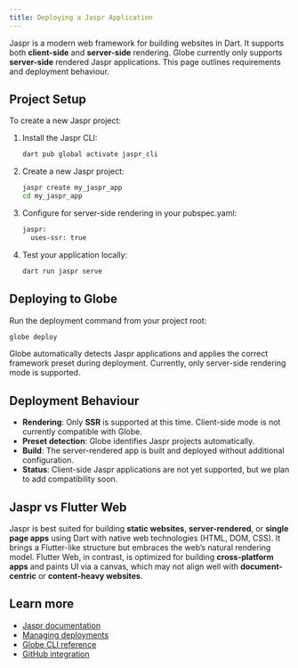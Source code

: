 ```yaml
---
title: Deploying a Jaspr Application
---
```


Jaspr is a modern web framework for building websites in Dart. It supports both **client-side** and **server-side** rendering. Globe currently only supports **server-side** rendered Jaspr applications. This page outlines requirements and deployment behaviour.

## Project Setup

To create a new Jaspr project:

1.  Install the Jaspr CLI:

    ```bash
    dart pub global activate jaspr_cli
    ```

2.  Create a new Jaspr project:

    ```bash
    jaspr create my_jaspr_app
    cd my_jaspr_app
    ```

3.  Configure for server-side rendering in your pubspec.yaml:

    ```bash
    jaspr:
      uses-ssr: true
    ```

4.  Test your application locally:

    ```bash
    dart run jaspr serve
    ```

## Deploying to Globe

Run the deployment command from your project root:

```bash
globe deploy
```

<Info>
  Globe automatically detects Jaspr applications and applies the correct
  framework preset during deployment. Currently, only server-side rendering mode
  is supported.
</Info>

## Deployment Behaviour

- **Rendering**: Only **SSR** is supported at this time. Client-side mode is not currently compatible with Globe.
- **Preset detection**: Globe identifies Jaspr projects automatically.
- **Build**: The server-rendered app is built and deployed without additional configuration.
- **Status**: Client-side Jaspr applications are not yet supported, but we plan to add compatibility soon.

## Jaspr vs Flutter Web

Jaspr is best suited for building **static websites**, **server-rendered**, or **single page apps** using Dart with native web technologies (HTML, DOM, CSS). It brings a Flutter-like structure but embraces the web’s natural rendering model.
Flutter Web, in contrast, is optimized for building **cross-platform apps** and paints UI via a canvas, which may not align well with **document-centric** or **content-heavy websites**.

## Learn more

- [Jaspr documentation](https://docs.jaspr.site/)
- [Managing deployments](/core-concepts/deployments)
- [Globe CLI reference](/cli)
- [GitHub integration](/core-concepts/github-integration)

